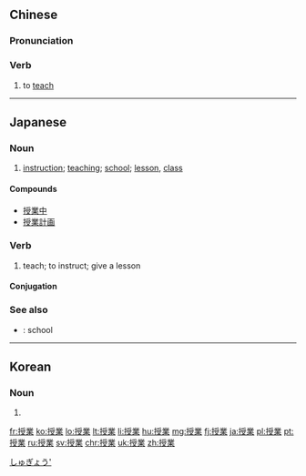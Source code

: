 {{also|授业}}
==Chinese==
{{zh-forms|s=授业}}

===Pronunciation===
{{zh-pron
|m=shòuyè
|cat=v
}}

===Verb===
{{zh-verb}}

# {{lb|zh|literary}} to [[teach]]

----

==Japanese==
{{ja-kanjitab|じゅ|ぎょう|yomi=on}}

===Noun===
{{ja-noun|じゅぎょう}}

# [[instruction]]; [[teaching]]; [[school]]; [[lesson]], [[class]]

====Compounds====
* [[授業中]]
* [[授業計画]]

===Verb===
{{ja-verb-suru|じゅぎょう}}

# teach; to instruct; give a lesson

====Conjugation====
{{ja-suru|じゅぎょう}}

===See also===
* {{ja-r|学校|がっこう}}: school

[[Category:ja:Education|しゅぎょう']]

----

==Korean==
{{ko-hanjatab}}

===Noun===
{{ko-noun|hj|hangeul=수업}}

# {{hanja form of|수업|[[class]]}}

[[fr:授業]]
[[ko:授業]]
[[lo:授業]]
[[lt:授業]]
[[li:授業]]
[[hu:授業]]
[[mg:授業]]
[[fj:授業]]
[[ja:授業]]
[[pl:授業]]
[[pt:授業]]
[[ru:授業]]
[[sv:授業]]
[[chr:授業]]
[[uk:授業]]
[[zh:授業]]